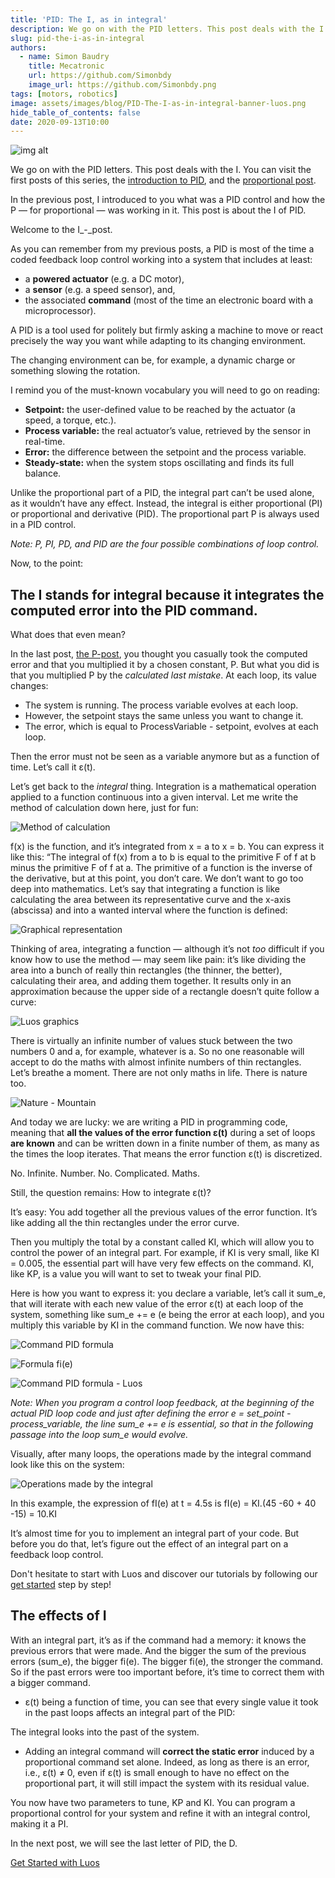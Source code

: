 ```yaml
---
title: 'PID: The I, as in integral'
description: We go on with the PID letters. This post deals with the I. You can visit the first posts of this serie, the introduction to PID and the proportional post.
slug: pid-the-i-as-in-integral
authors:
  - name: Simon Baudry
    title: Mecatronic
    url: https://github.com/Simonbdy
    image_url: https://github.com/Simonbdy.png
tags: [motors, robotics]
image: assets/images/blog/PID-The-I-as-in-integral-banner-luos.png
hide_table_of_contents: false
date: 2020-09-13T10:00
---
```


![img alt](assets/images/blog/PID-The-I-as-in-integral-luos.png)

We go on with the PID letters. This post deals with the I. You can visit the first posts of this series, the [introduction to PID](/2020-03-13-control-dc-motor-1.mdx), and the [proportional post](/2020-08-13-pid-p-proportional.mdx).

<!--truncate-->

In the previous post, I introduced to you what was a PID control and how the P — for proportional — was working in it. This post is about the I of PID.

Welcome to the I\_\-\_post.

As you can remember from my previous posts, a PID is most of the time a coded feedback loop control working into a system that includes at least:

- a **powered actuator** (e.g. a DC motor),
- a **sensor** (e.g. a speed sensor), and,
- the associated **command** (most of the time an electronic board with a microprocessor).

A PID is a tool used for politely but firmly asking a machine to move or react precisely the way you want while adapting to its changing environment.

The changing environment can be, for example, a dynamic charge or something slowing the rotation.

I remind you of the must-known vocabulary you will need to go on reading:

- **Setpoint:** the user-defined value to be reached by the actuator (a speed, a torque, etc.).
- **Process variable:** the real actuator’s value, retrieved by the sensor in real-time.
- **Error:** the difference between the setpoint and the process variable.
- **Steady-state:** when the system stops oscillating and finds its full balance.

Unlike the proportional part of a PID, the integral part can’t be used alone, as it wouldn’t have any effect. Instead, the integral is either proportional (PI) or proportional and derivative (PID). The proportional part P is always used in a PID control.

_Note: P, PI, PD, and PID are the four possible combinations of loop control._

Now, to the point:

<h2> The I stands for integral because it integrates the computed error into the PID command. </h2>

What does that even mean?

In the last post, [the P-post](/2020-08-13-pid-p-proportional.mdx), you thought you casually took the computed error and that you multiplied it by a chosen constant, P. But what you did is that you multiplied P by the _calculated last mistake_. At each loop, its value changes:

- The system is running. The process variable evolves at each loop.
- However, the setpoint stays the same unless you want to change it.
- The error, which is equal to ProcessVariable - setpoint, evolves at each loop.

Then the error must not be seen as a variable anymore but as a function of time. Let’s call it ε(t).

Let’s get back to the _integral_ thing. Integration is a mathematical operation applied to a function continuous into a given interval. Let me write the method of calculation down here, just for fun:

![Method of calculation](https://uploads-ssl.webflow.com/602cf5c87ad04ea98eaa99da/6030df0a31f7c0869167fe34_1*GhVOaX7zywwx5N6S7M5A0w.png)

f(x) is the function, and it’s integrated from x = a to x = b. You can express it like this: “The integral of f(x) from a to b is equal to the primitive F of f at b minus the primitive F of f at a. The primitive of a function is the inverse of the derivative, but at this point, you don’t care. We don’t want to go too deep into mathematics. Let’s say that integrating a function is like calculating the area between its representative curve and the x-axis (abscissa) and into a wanted interval where the function is defined:

![Graphical representation](https://uploads-ssl.webflow.com/602cf5c87ad04ea98eaa99da/6030df0ad368ac174867a122_1*Z3iHT4MCVtcrjxttPd8CsA.png)

Thinking of area, integrating a function — although it’s not _too_ difficult if you know how to use the method — may seem like pain: it’s like dividing the area into a bunch of really thin rectangles (the thinner, the better), calculating their area, and adding them together. It results only in an approximation because the upper side of a rectangle doesn’t quite follow a curve:

![Luos graphics](https://uploads-ssl.webflow.com/602cf5c87ad04ea98eaa99da/6030df0a96cdf20cdd79816e_1*9hg_AZGNAEfoqsrlSZ0YWg.png)

There is virtually an infinite number of values stuck between the two numbers 0 and a, for example, whatever is a. So no one reasonable will accept to do the maths with almost infinite numbers of thin rectangles.  
Let’s breathe a moment. There are not only maths in life. There is nature too.

![Nature - Mountain](https://uploads-ssl.webflow.com/602cf5c87ad04ea98eaa99da/6030df0a8e9d96a7e5bae140_1*85cOgiKGnWLt1uPLGSRAbg.jpeg)

And today we are lucky: we are writing a PID in programming code, meaning that **all the values of the error function ε(t)** during a set of loops **are known** and can be written down in a finite number of them, as many as the times the loop iterates. That means the error function ε(t) is discretized.

No. Infinite. Number. No. Complicated. Maths.

Still, the question remains: How to integrate ε(t)?

It’s easy: You add together all the previous values of the error function. It’s like adding all the thin rectangles under the error curve.

Then you multiply the total by a constant called KI, which will allow you to control the power of an integral part. For example, if KI is very small, like KI = 0.005, the essential part will have very few effects on the command. KI, like KP, is a value you will want to set to tweak your final PID.

Here is how you want to express it: you declare a variable, let’s call it sum_e, that will iterate with each new value of the error ε(t) at each loop of the system, something like sum_e += e (e being the error at each loop), and you multiply this variable by KI in the command function. We now have this:

![Command PID formula](https://uploads-ssl.webflow.com/602cf5c87ad04ea98eaa99da/6030d40f255fb18cb89c594c_1*FlLnS95RglcrhaztKnYnIA.png)

![Formula fi(e) ](https://uploads-ssl.webflow.com/602cf5c87ad04ea98eaa99da/6030df0a21404bd87c810fac_1*Sw98_YzOMceEcXWyDKS_xQ.png)

![Command PID formula - Luos](https://uploads-ssl.webflow.com/602cf5c87ad04ea98eaa99da/6030df0b31f7c0823667fe35_1*aoZI9dqx0OTsWC4fc6ilEA.png)

_Note:_ _When you program a control loop feedback, at the beginning of the actual PID loop code and just after defining the error e = set_point -process_variable, the line sum_e += e is essential, so that in the following passage into the loop sum_e would evolve._

Visually, after many loops, the operations made by the integral command look like this on the system:

![Operations made by the integral](https://uploads-ssl.webflow.com/602cf5c87ad04ea98eaa99da/6030df0b96cdf25ac979816f_1*LJHIjL_aHBJpLLsOENLK3w.png)

In this example, the expression of fI(e) at t = 4.5s is fI(e) = KI.(45 -60 + 40 -15) = 10.KI

It’s almost time for you to implement an integral part of your code. But before you do that, let’s figure out the effect of an integral part on a feedback loop control.

Don't hesitate to start with Luos and discover our tutorials by following our [get started](/tutorials/get-started) step by step!

<h2> The effects of I </h2>

With an integral part, it’s as if the command had a memory: it knows the previous errors that were made. And the bigger the sum of the previous errors (sum_e), the bigger fi(e). The bigger fi(e), the stronger the command. So if the past errors were too important before, it’s time to correct them with a bigger command.

- ε(t) being a function of time, you can see that every single value it took in the past loops affects an integral part of the PID:

The integral looks into the past of the system.

- Adding an integral command will **correct the static error** induced by a proportional command set alone. Indeed, as long as there is an error, i.e., ε(t) ≠ 0, even if ε(t) is small enough to have no effect on the proportional part, it will still impact the system with its residual value.

You now have two parameters to tune, KP and KI. You can program a proportional control for your system and refine it with an integral control, making it a PI.

In the next post, we will see the last letter of PID, the D.

[Get Started with Luos](/tutorials/get-started)
